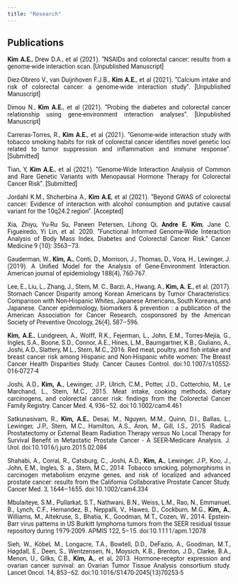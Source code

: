 ```yaml
---
title: "Research"
---
```


<style>
p {
  font-family: Roboto;
  text-align: justify;
}
</style>

## Publications
**Kim A.E.**, Drew D.A., et al (2021). “NSAIDs and colorectal cancer: results from a genome-wide
interaction scan. [Unpublished Manuscript]

Diez-Obrero V., van Duijnhoven F.J.B., **Kim A.E.**, et al (2021). “Calcium intake and risk of colorectal cancer: a genome-wide interaction study”. [Unpublished Manuscript]

Dimou N., **Kim A.E.**, et al (2021). “Probing the diabetes and colorectal cancer relationship using gene-environment interaction analyses”. [Unpublished Manuscript]

Carreras-Torres, R., **Kim A.E.**, et al (2021). “Genome-wide interaction study with tobacco smoking habits for risk of colorectal cancer identifies novel genetic loci related to tumor suppression and inflammation and immune response”. [Submitted]


Tian, Y, **Kim A.E.**, et al (2021). “Genome-Wide Interaction Analysis of Common and Rare Genetic Variants with Menopausal Hormone Therapy for Colorectal Cancer Risk”. [Submitted]

Jordahl K.M., Shcherbina A., **Kim A.E**, et al (2021). “Beyond GWAS of colorectal cancer: Evidence of interaction with alcohol consumption and putative causal variant for the 10q24.2 region”. [Accepted]

Xia, Zhiyu, Yu-Ru Su, Paneen Petersen, Lihong Qi, **Andre E. Kim**, Jane C. Figueiredo, Yi Lin, et al. 2020. “Functional Informed Genome-Wide Interaction Analysis of Body Mass Index, Diabetes and Colorectal Cancer Risk.” Cancer Medicine 9 (10): 3563–73.

Gauderman, W., **Kim, A.**, Conti, D., Morrison, J., Thomas, D., Vora, H., Lewinger, J. (2019). A Unified Model for the Analysis of Gene-Environment Interaction. American journal of epidemiology 188(4), 760-767.

Lee, E., Liu, L., Zhang, J., Stern, M. C., Barzi, A., Hwang, A., **Kim, A. E.**, et al. (2017). Stomach Cancer Disparity among Korean Americans by Tumor Characteristics: Comparison with Non-Hispanic Whites, Japanese Americans, South Koreans, and Japanese. Cancer epidemiology, biomarkers & prevention : a publication of the American Association for Cancer Research, cosponsored by the American Society of Preventive Oncology, 26(4), 587–596.

**Kim, A.E.**, Lundgreen, A., Wolff, R.K., Fejerman, L., John, E.M., Torres-Mejía, G., Ingles, S.A., Boone, S.D., Connor, A.E., Hines, L.M., Baumgartner, K.B., Giuliano, A., Joshi, A.D., Slattery, M.L., Stern, M.C., 2016. Red meat, poultry, and fish intake and breast cancer risk among Hispanic and Non-Hispanic white women: The Breast Cancer Health Disparities Study. Cancer Causes Control. doi:10.1007/s10552-016-0727-4

Joshi, A.D., **Kim, A.**, Lewinger, J.P., Ulrich, C.M., Potter, J.D., Cotterchio, M., Le Marchand, L., Stern, M.C., 2015. Meat intake, cooking methods, dietary carcinogens, and colorectal cancer risk: findings from the Colorectal Cancer Family Registry. Cancer Med. 4, 936–52. doi:10.1002/cam4.461

Satkunasivam, R., **Kim, A.E.**, Desai, M., Nguyen, M.M., Quinn, D.I., Ballas, L., Lewinger, J.P., Stern, M.C., Hamilton, A.S., Aron, M., Gill, I.S., 2015. Radical Prostatectomy or External Beam Radiation Therapy versus No Local Therapy for Survival Benefit in Metastatic Prostate Cancer - A SEER-Medicare Analysis. J. Urol. doi:10.1016/j.juro.2015.02.084

Shahabi, A., Corral, R., Catsburg, C., Joshi, A.D., **Kim, A.**, Lewinger, J.P., Koo, J., John, E.M., Ingles, S. a., Stern, M.C., 2014. Tobacco smoking, polymorphisms in carcinogen metabolism enzyme genes, and risk of localized and advanced prostate cancer: results from the California Collaborative Prostate Cancer Study. Cancer Med. 3, 1644–1655. doi:10.1002/cam4.334

Mbulaiteye, S.M., Pullarkat, S.T., Nathwani, B.N., Weiss, L.M., Rao, N., Emmanuel, B., Lynch, C.F., Hernandez, B., Neppalli, V., Hawes, D., Cockburn, M.G., **Kim, A.**, Williams, M., Altekruse, S., Bhatia, K., Goodman, M.T., Cozen, W., 2014. Epstein-Barr virus patterns in US Burkitt lymphoma tumors from the SEER residual tissue repository during 1979-2009. APMIS 122, 5–15. doi:10.1111/apm.12078

Sieh, W., Köbel, M., Longacre, T.A., Bowtell, D.D., DeFazio, A., Goodman, M.T., Høgdall, E., Deen, S., Wentzensen, N., Moysich, K.B., Brenton, J.D., Clarke, B.A., Menon, U., Gilks, C.B., **Kim, A.**, et al, 2013. Hormone-receptor expression and ovarian cancer survival: an Ovarian Tumor Tissue Analysis consortium study. Lancet Oncol. 14, 853–62. doi:10.1016/S1470-2045(13)70253-5